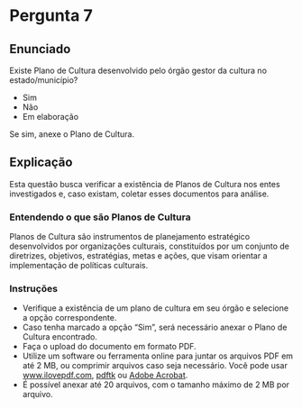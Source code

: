 # Pergunta 7

## Enunciado

Existe Plano de Cultura desenvolvido pelo órgão gestor da cultura no estado/município?

* Sim
* Não
* Em elaboração

Se sim, anexe o Plano de Cultura.

## Explicação

Esta questão busca verificar a existência de Planos de Cultura nos entes investigados e, caso existam, coletar esses documentos para análise.

### Entendendo o que são Planos de Cultura

Planos de Cultura são instrumentos de planejamento estratégico desenvolvidos por organizações culturais, constituídos por um conjunto de diretrizes, objetivos, estratégias, metas e ações, que visam orientar a implementação de políticas culturais. 

### Instruções

* Verifique a existência de um plano de cultura em seu órgão e selecione a opção correspondente.
* Caso tenha marcado a opção "Sim", será necessário anexar o Plano de Cultura encontrado.
* Faça o upload do documento em formato PDF.
* Utilize um software ou ferramenta online para juntar os arquivos PDF em até 2 MB, ou comprimir  arquivos caso seja necessário. Você pode usar [www.ilovepdf.com](https://www.ilovepdf.com/), [pdftk](https://www.pdflabs.com/tools/pdftk-the-pdf-toolkit/) ou [Adobe Acrobat](https://www.adobe.com/br/acrobat.html).
* É possível anexar até 20 arquivos, com o tamanho máximo de 2 MB por arquivo.
